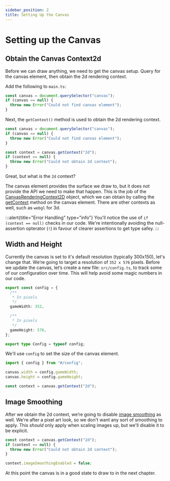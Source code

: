 ```yaml
---
sidebar_position: 2
title: Setting Up the Canvas
---
```


# Setting up the Canvas

## Obtain the Canvas Context2d

Before we can draw anything, we need to get the canvas setup. Query for the canvas element, then obtain the 2d rendering context.

Add the following to `main.ts`:

```typescript title="src/main.ts"
const canvas = document.querySelector("canvas");
if (canvas == null) {
  throw new Error("Could not find canvas element");
}
```

Next, the `getContext()` method is used to obtain the 2d rendering context.

```typescript {6-10} title="src/main.ts"
const canvas = document.querySelector("canvas");
if (canvas == null) {
  throw new Error("Could not find canvas element");
}

const context = canvas.getContext("2d");
if (context == null) {
  throw new Error("Could not obtain 2d context");
}
```

Great, but what _is_ the `2d` context?

The canvas element provides the surface we draw to, but it does not provide the API we need to make that happen. This is the job of the [CanvasRenderingContext2D](https://developer.mozilla.org/en-US/docs/Web/API/CanvasRenderingContext2D) object, which we can obtain by calling the [getContext](https://developer.mozilla.org/en-US/docs/Web/API/HTMLCanvasElement/getContext) method on the canvas element. There are other contexts as well, such as `webgl` for 3d.

:::alert{title="Error Handling" type="info"}
You'll notice the use of `if (context == null)` checks in our code. We're intentionally avoiding the null-assertion opterator (`!`) in favour of clearer assertions to get type safey.
:::

## Width and Height

Currently the canvas is set to it's default resolution (typically 300x150), let's change that. We’re going to target a resolution of `352 x 576` pixels. Before we update the canvas, let’s create a new file: `src/config.ts`, to track some of our configuration over time. This will help avoid some magic numbers in our code.

```typescript title="src/config.ts"
export const config = {
  /**
   * In pixels
   */
  gameWidth: 352,

  /**
   * In pixels
   */
  gameHeight: 576,
};

export type Config = typeof config;
```

We'll use `config` to set the size of the canvas element.

```typescript {1,3-4} title="src/main.ts"
import { config } from "#/config";

canvas.width = config.gameWidth;
canvas.height = config.gameHeight;

const context = canvas.getContext("2d");
```

## Image Smoothing

After we obtain the 2d context, we’re going to disable [image smoothing](https://developer.mozilla.org/en-US/docs/Web/API/CanvasRenderingContext2D/imageSmoothingEnabled) as well. We're after a pixel art look, so we don't want any sort of smoothing to apply. This _should_ only apply when scaling images up, but we'll disable it to be explicit.

```typescript {6} title="src/main.ts"
const context = canvas.getContext("2d");
if (context == null) {
  throw new Error("Could not obtain 2d context");
}

context.imageSmoothingEnabled = false;
```

At this point the canvas is in a good state to draw to in the next chapter.
